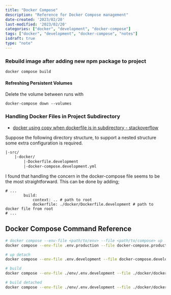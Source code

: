 ```yaml
---
title: "Docker Compose"
description: "Reference for Docker Compose management"
date-created: '2023/02/20'
last-modified: '2023/02/20'
categories: ["docker", "development", "docker-compose"]
tags: ["docker", "development", "docker-compose", "notes"]
isdraft: true
type: "note"
---
```


### Rebuild image after adding new npm package to project

```
docker compose build
```


#### Refreshing Persistent Volumes

Delete the volume between runs with 
```
docker-compose down --volumes
```

### Handling Docker Files in Project Subdirectory 

- [docker using copy  when dockerfile is in subdirectory  - stackoverflow](https://stackoverflow.com/questions/47785706/docker-using-copy-when-the-dockerfile-is-located-in-a-subdirectory)

Suppose the following directory structure, to support a nested structure some extra configuration is required. 

```txt
|-src/
	|-docker/
		|-Dockerfile.development
		|-docker-compose.development.yml
```


I found that handling the concern in the docker-compose file seems to be the most straightforward. This can be done by adding; 

```yml:title="docker-compose.development.yml"
# ...
		build:
			context: .. # path to root
			dockerfile: ./docker/Dockerfile.development # path to docker file from root
# ...
```

## Docker Compose Command Reference 

```sh 
# docker compose --env-file <path/to/env> --file <path/to/compose> up
docker compose --env-file .env.production --file docker-compose.production.yml up

# up detach 
docker compose --env-file .env.development --file docker-compose.development.yml up -d

# build
docker compose --env-file ./env/.env.development --file ./docker/docker-compose.development.yml up --build

# build detached 
docker compose --env-file ./env/.env.development --file ./docker/docker-compose.development.yml up --build -d
```

